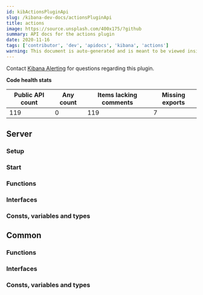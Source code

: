 ```yaml
---
id: kibActionsPluginApi
slug: /kibana-dev-docs/actionsPluginApi
title: actions
image: https://source.unsplash.com/400x175/?github
summary: API docs for the actions plugin
date: 2020-11-16
tags: ['contributor', 'dev', 'apidocs', 'kibana', 'actions']
warning: This document is auto-generated and is meant to be viewed inside our experimental, new docs system. Reach out in #docs-engineering for more info.
---
```




Contact [Kibana Alerting](https://github.com/orgs/elastic/teams/kibana-alerting-services) for questions regarding this plugin.

**Code health stats**

| Public API count  | Any count | Items lacking comments | Missing exports | 
|-------------------|-----------|------------------------|-----------------|
| 119 | 0 | 119 | 7 |

## Server

### Setup
<DocDefinitionList data={[actionsObj.server.setup]}/>

### Start
<DocDefinitionList data={[actionsObj.server.start]}/>

### Functions
<DocDefinitionList data={actionsObj.server.functions}/>

### Interfaces
<DocDefinitionList data={actionsObj.server.interfaces}/>

### Consts, variables and types
<DocDefinitionList data={actionsObj.server.misc}/>

## Common

### Functions
<DocDefinitionList data={actionsObj.common.functions}/>

### Interfaces
<DocDefinitionList data={actionsObj.common.interfaces}/>

### Consts, variables and types
<DocDefinitionList data={actionsObj.common.misc}/>

